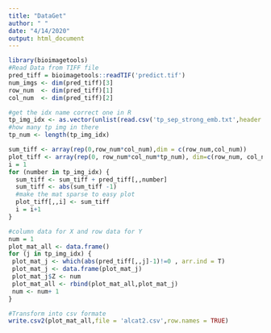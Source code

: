 ```yaml
---
title: "DataGet"
author: " "
date: "4/14/2020"
output: html_document
---
```


```r
library(bioimagetools)
#Read Data from TIFF file
pred_tiff = bioimagetools::readTIF('predict.tif')
num_imgs <- dim(pred_tiff)[3]
row_num  <- dim(pred_tiff)[1]
col_num  <- dim(pred_tiff)[2] 
```

```r
#get the idx name correct one in R
tp_img_idx <- as.vector(unlist(read.csv('tp_sep_strong_emb.txt',header = FALSE))) + 1
#how many tp img in there
tp_num <- length(tp_img_idx)
```

```r
sum_tiff <- array(rep(0,row_num*col_num),dim = c(row_num,col_num))
plot_tiff <- array(rep(0, row_num*col_num*tp_num), dim=c(row_num, col_num, tp_num))
i = 1
for (number in tp_img_idx) {
  sum_tiff <- sum_tiff + pred_tiff[,,number]
  sum_tiff <- abs(sum_tiff -1)
  #make the mat sparse to easy plot
  plot_tiff[,,i] <- sum_tiff
  i = i+1
}
```

```r
#column data for X and row data for Y
num = 1
plot_mat_all <- data.frame()
for (j in tp_img_idx) {
 plot_mat_j <- which(abs(pred_tiff[,,j]-1)!=0 , arr.ind = T)
 plot_mat_j <- data.frame(plot_mat_j)
 plot_mat_j$Z <- num
 plot_mat_all <- rbind(plot_mat_all,plot_mat_j)
 num <- num+ 1
}
```

```r
#Transform into csv formate
write.csv2(plot_mat_all,file = 'alcat2.csv',row.names = TRUE)
```

